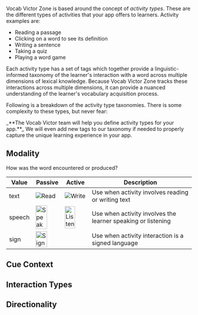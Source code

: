 Vocab Victor Zone is based around the concept of _activity types_. These are the different types of activities that your app offers to learners. Activity examples are:

- Reading a passage
- Clicking on a word to see its definition
- Writing a sentence
- Taking a quiz
- Playing a word game

Each activity type has a set of tags which together provide a linguistic-informed taxonomy of the learner's interaction with a word across multiple dimensions of lexical knowledge. Because Vocab Victor Zone tracks these interactions across multiple dimensions, it can provide a nuanced understanding of the learner's vocabulary acquisition process.

Following is a breakdown of the activity type taxonomies. There is some complexity to these types, but never fear:

<Tip>
  _**The Vocab Victor team will help you define activity types for your app.**_
  We will even add new tags to our taxonomy if needed to properly capture the
  unique learning experience in your app.
</Tip>

## Modality

How was the word encountered or produced?

| Value | Passive | Active | Description |
|----------|----------|----------|----------|
| text  | ![Read](images/text.png)  | ![Write](images/write.png)  | Use when activity involves reading or writing text  |
| speech  | <img src="images/say.png" alt="Speak" width="70%"/>  | <img src="images/listen.png" alt="Listen" width="70%"/>  | Use when activity involves the learner speaking or listening  |
| sign | <img src="images/sign.png" alt="Sign" width="70%"/> | | Use when activity interaction is a signed language |

## Cue Context

## Interaction Types

## Directionality
